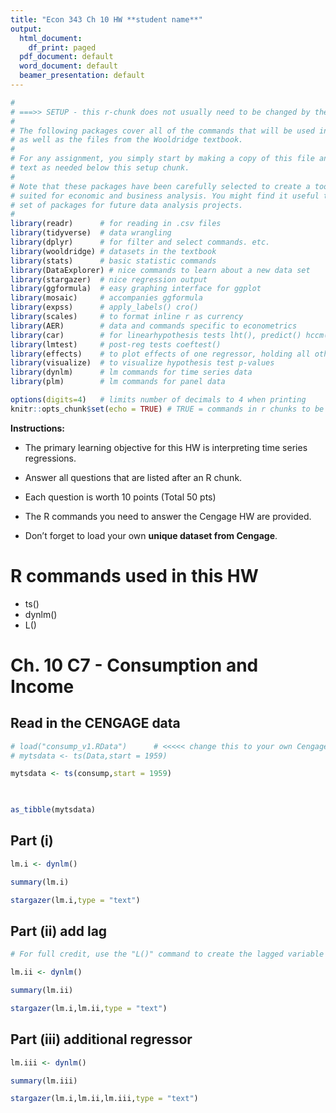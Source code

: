 ```yaml
---
title: "Econ 343 Ch 10 HW **student name**"
output:
  html_document:
    df_print: paged
  pdf_document: default
  word_document: default
  beamer_presentation: default
---
```


```r
#
# ===>> SETUP - this r-chunk does not usually need to be changed by the student.
#
# The following packages cover all of the commands that will be used in this class,
# as well as the files from the Wooldridge textbook.
# 
# For any assignment, you simply start by making a copy of this file and add the R chunks and
# text as needed below this setup chunk. 
#
# Note that these packages have been carefully selected to create a toolkit that is ideally
# suited for economic and business analysis. You might find it useful to keep this template and
# set of packages for future data analysis projects.
#
library(readr)      # for reading in .csv files
library(tidyverse)  # data wrangling
library(dplyr)      # for filter and select commands. etc.
library(wooldridge) # datasets in the textbook
library(stats)      # basic statistic commands
library(DataExplorer) # nice commands to learn about a new data set
library(stargazer)  # nice regression output
library(ggformula)  # easy graphing interface for ggplot
library(mosaic)     # accompanies ggformula
library(expss)      # apply_labels() cro()
library(scales)     # to format inline r as currency
library(AER)        # data and commands specific to econometrics
library(car)        # for linearhypothesis tests lht(), predict() hccm() heterosced.
library(lmtest)     # post-reg tests coeftest()
library(effects)    # to plot effects of one regressor, holding all others constant
library(visualize)  # to visualize hypothesis test p-values
library(dynlm)      # lm commands for time series data
library(plm)        # lm commands for panel data

options(digits=4)   # limits number of decimals to 4 when printing
knitr::opts_chunk$set(echo = TRUE) # TRUE = commands in r chunks to be echoed in outfile
```

**Instructions:**

- The primary learning objective for this HW is interpreting time series regressions.
- Answer all questions that are listed after an R chunk.
- Each question is worth 10 points (Total 50 pts)

- The R commands you need to answer the Cengage HW are provided. 
- Don't forget to load your own **unique dataset from Cengage**.

# R commands used in this HW

- ts()
- dynlm()
- L()


# Ch. 10 C7 - Consumption and Income

## Read in the CENGAGE data

``` r

# load("consump_v1.RData")      # <<<<< change this to your own Cengage version 
# mytsdata <- ts(Data,start = 1959) 

mytsdata <- ts(consump,start = 1959) 


                                     
as_tibble(mytsdata)

```

## Part (i)
``` r

lm.i <- dynlm()

summary(lm.i)

stargazer(lm.i,type = "text")

```

## Part (ii) add lag
``` r

# For full credit, use the "L()" command to create the lagged variable in the regression

lm.ii <- dynlm()

summary(lm.ii)

stargazer(lm.i,lm.ii,type = "text")


```


## Part (iii) additional regressor
``` r

lm.iii <- dynlm()

summary(lm.iii)

stargazer(lm.i,lm.ii,lm.iii,type = "text")


```
